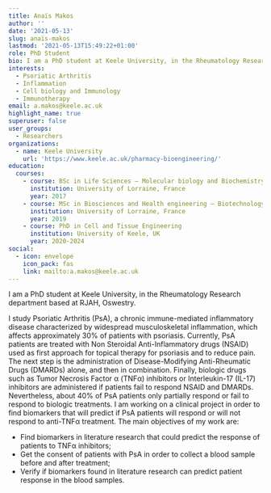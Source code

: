 ```yaml
---
title: Anaïs Makos
author: ''
date: '2021-05-13'
slug: anaïs-makos
lastmod: '2021-05-13T15:49:22+01:00'
role: PhD Student
bio: I am a PhD student at Keele University, in the Rheumatology Research department based at RJAH, Oswestry.
interests:
  - Psoriatic Arthritis
  - Inflammation
  - Cell biology and Immunology 
  - Immunotherapy
email: a.makos@keele.ac.uk
highlight_name: true
superuser: false
user_groups:
  - Researchers
organizations:
  - name: Keele University
    url: 'https://www.keele.ac.uk/pharmacy-bioengineering/'
education:
  courses:
    - course: BSc in Life Sciences – Molecular biology and Biochemistry
      institution: University of Lorraine, France
      year: 2017
    - course: MSc in Biosciences and Health engineering – Biotechnology and Cell engineering
      institution: University of Lorraine, France
      year: 2019
    - course: PhD in Cell and Tissue Engineering
      institution: University of Keele, UK
      year: 2020-2024
social:
  - icon: envelope
    icon_pack: fas
    link: mailto:a.makos@keele.ac.uk
---
```


I am a PhD student at Keele University, in the Rheumatology Research department based at RJAH, Oswestry.

I study Psoriatic Arthritis (PsA), a chronic immune-mediated inflammatory disease characterized by widespread musculoskeletal inflammation, which affects approximately 30% of patients with psoriasis. Currently, PsA patients are treated with Non Steroidal Anti-Inflammatory drugs (NSAID) used as first approach for topical therapy for psoriasis and to reduce pain. The next step is the administration of Disease-Modifying Anti-Rheumatic Drugs (DMARDs) alone, and then in combination. Finally, biologic drugs such as Tumor Necrosis Factor α (TNFα) inhibitors or Interleukin-17 (IL-17) inhibitors are administered if patients fail to respond NSAID and DMARDs. Nevertheless, about 40% of PsA patients only partially respond or fail to respond to biologic treatments.
I am working on a clinical project in order to find biomarkers that will predict if PsA patients will respond or will not respond to anti-TNFα treatment. The main objectives of my work are:

- Find biomarkers in literature research that could predict the response of patients to TNFα inhibitors;
- Get the consent of patients with PsA in order to collect a blood sample before and after treatment; 
- Verify if biomarkers found in literature research can predict patient response in the blood samples. 
